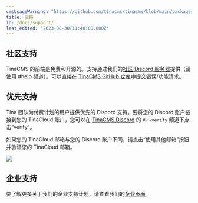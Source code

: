 ```yaml
---
cmsUsageWarning: "https://github.com/tinacms/tinacms/blob/main/packages/tinacms/src/toolkit/tina-cms.ts"
title: 支持
id: /docs/support/
last_edited: '2023-08-30T11:40:00.000Z'
---
```


## 社区支持

TinaCMS 的前端是免费和开源的。支持通过我们的[社区 Discord 服务器](https://discord.com/invite/zumN63Ybpf)提供（请使用 #help 频道）。可以直接在 [TinaCMS GitHub 仓库](https://github.com/tinacms/tinacms/issues/new/choose)中提交错误/功能请求。

## 优先支持

Tina 团队为付费计划的用户提供优先的 Discord 支持。要将您的 Discord 账户链接到您的 TinaCloud 账户，您可以在 [TinaCMS Discord](https://discord.com/invite/zumN63Ybpf) 的 `#✅-verify` 频道下点击“verify”。

如果您的 TinaCloud 邮箱与您的 Discord 账户不同，请点击“使用其他邮箱”按钮并验证您的 TinaCloud 邮箱。

![](/img/discord-support.png)

## 企业支持

要了解更多关于我们的企业支持计划，请查看我们的[企业页面](https://tina.io/enterprise/)。